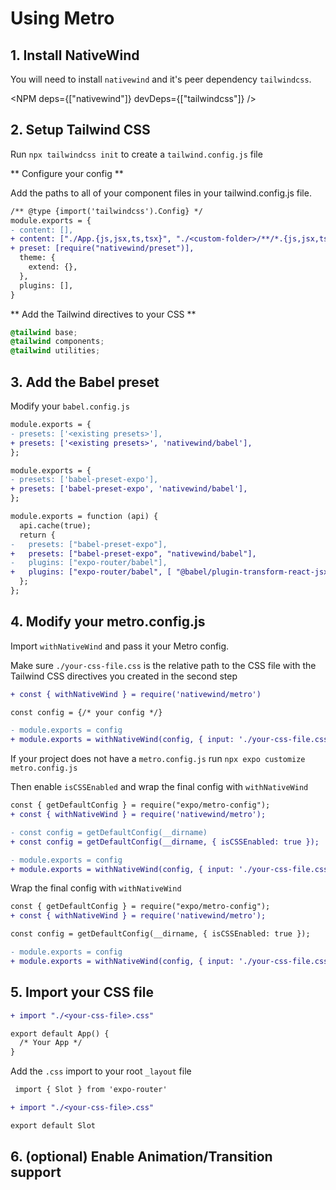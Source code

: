 
# Using Metro

## 1. Install NativeWind

You will need to install `nativewind` and it's peer dependency `tailwindcss`.

<NPM deps={["nativewind"]} devDeps={["tailwindcss"]} />

## 2. Setup Tailwind CSS

Run `npx tailwindcss init` to create a `tailwind.config.js` file

** Configure your config **

Add the paths to all of your component files in your tailwind.config.js file.

```diff title=tailwind.config.js
/** @type {import('tailwindcss').Config} */
module.exports = {
- content: [],
+ content: ["./App.{js,jsx,ts,tsx}", "./<custom-folder>/**/*.{js,jsx,ts,tsx}"],
+ preset: [require("nativewind/preset")],
  theme: {
    extend: {},
  },
  plugins: [],
}
```

** Add the Tailwind directives to your CSS **

```css title=global.css
@tailwind base;
@tailwind components;
@tailwind utilities;
```

## 3. Add the Babel preset

Modify your `babel.config.js`

<Tabs groupId="framework">
<TabItem value="generic" label="Generic">

```diff title=babel.config.js
module.exports = {
- presets: ['<existing presets>'],
+ presets: ['<existing presets>', 'nativewind/babel'],
};
```

</TabItem>
  <TabItem value="expo" label="Expo">

```diff title=babel.config.js
module.exports = {
- presets: ['babel-preset-expo'],
+ presets: ['babel-preset-expo', 'nativewind/babel'],
};
```

</TabItem>
<TabItem value="expo-router" label="Expo Router">

```diff name=metro.config.js
module.exports = function (api) {
  api.cache(true);
  return {
-   presets: ["babel-preset-expo"],
+   presets: ["babel-preset-expo", "nativewind/babel"],
-   plugins: ["expo-router/babel"],
+   plugins: ["expo-router/babel", [ "@babel/plugin-transform-react-jsx", { runtime: "automatic", importSource: "nativewind" } ]]
  };
};
```

</TabItem>
</Tabs>

## 4. Modify your metro.config.js

Import `withNativeWind` and pass it your Metro config.

Make sure `./your-css-file.css` is the relative path to the CSS file with the Tailwind CSS directives you created in the second step

<Tabs groupId="framework">
  <TabItem value="generic" label="Generic">

```diff title=metro.config.js
+ const { withNativeWind } = require('nativewind/metro')

const config = {/* your config */}

- module.exports = config
+ module.exports = withNativeWind(config, { input: './your-css-file.css'})
```

</TabItem>
<TabItem value="expo" label="Expo">

If your project does not have a `metro.config.js` run `npx expo customize metro.config.js`

Then enable `isCSSEnabled` and wrap the final config with `withNativeWind`

```diff title=metro.config.js
const { getDefaultConfig } = require("expo/metro-config");
+ const { withNativeWind } = require('nativewind/metro');

- const config = getDefaultConfig(__dirname)
+ const config = getDefaultConfig(__dirname, { isCSSEnabled: true });

- module.exports = config
+ module.exports = withNativeWind(config, { input: './your-css-file.css' })
```

</TabItem>
<TabItem value="expo-router" label="Expo Router">

Wrap the final config with `withNativeWind`

```diff title=metro.config.js
const { getDefaultConfig } = require("expo/metro-config");
+ const { withNativeWind } = require('nativewind/metro');

const config = getDefaultConfig(__dirname, { isCSSEnabled: true });

- module.exports = config
+ module.exports = withNativeWind(config, { input: './your-css-file.css' })
```

</TabItem>
</Tabs>

## 5. Import your CSS file

<Tabs groupId="framework">
<TabItem value="generic" label="Generic">

```diff title=App.js
+ import "./<your-css-file>.css"

export default App() {
  /* Your App */
}
```

</TabItem>
<TabItem value="expo-router" label="Expo Router">

Add the `.css` import to your root `_layout` file

```diff title=app/_layout.js
 import { Slot } from 'expo-router'

+ import "./<your-css-file>.css"

export default Slot
```

</TabItem>
</Tabs>

## 6. (optional) Enable Animation/Transition support
